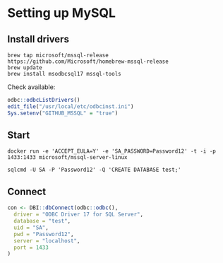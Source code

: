 <!--
%\VignetteEngine{knitr}
%\VignetteIndexEntry{MySQL setup}
-->

# Setting up MySQL

## Install drivers

```
brew tap microsoft/mssql-release https://github.com/Microsoft/homebrew-mssql-release
brew update
brew install msodbcsql17 mssql-tools
```

Check available:

```r
odbc::odbcListDrivers()
edit_file("/usr/local/etc/odbcinst.ini")
Sys.setenv("GITHUB_MSSQL" = "true")
```

## Start

```
docker run -e 'ACCEPT_EULA=Y' -e 'SA_PASSWORD=Password12' -t -i -p 1433:1433 microsoft/mssql-server-linux

sqlcmd -U SA -P 'Password12' -Q 'CREATE DATABASE test;'
```

## Connect

```r
con <- DBI::dbConnect(odbc::odbc(),
  driver = "ODBC Driver 17 for SQL Server",
  database = "test",
  uid = "SA",
  pwd = "Password12",
  server = "localhost",
  port = 1433
)
```
